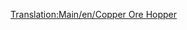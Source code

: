 [[Translation:Main/en/Copper Ore Hopper]]{{en/-}}{{Template:Wagon/Fr
|Nom=Wagon de minerai de cuivre
|Coût=1 048£ (2 096$)
|Poids=19 / 49 t
|Image=[[File:en/Copperorehopper.png]]
|Capacité=30 tonnes de minerai de cuivre
|MonoCoût="
|MonoPoids=19 / 54 t
|MonoCapacité=35 tonnes de minerai de cuivre
|MagCoût="
|MagPoids=19 / 56 t
|MagCapacité=37 tonnes de minerai de cuivre
|Description=Ce wagon est utilsié pour transporter du minerai de cuivre des mines vers les usines, dans les territoires [[Main/en/Climat/Fr#Subtropical|subtropicaux]].
}}